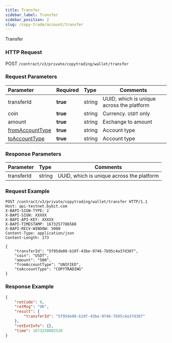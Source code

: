 ```yaml
---
title: Transfer
sidebar_label: Transfer
sidebar_position: 2
slug: /copy-trade/account/transfer
---
```

Transfer

### HTTP Request
POST `/contract/v3/private/copytrading/wallet/transfer`

### Request Parameters
| Parameter | Required | Type | Comments|
|:----- |:-------|:-----|------ |
|transferId |**true** |string |UUID, which is unique across the platform |
|coin |**true** |string |Currency. `USDT` only |
|amount |**true** |string |Exchange to amount |
|[fromAccountType](../enum#accounttype)|**true** |string |Account type |
|[toAccountType](../enum#accounttype) |**true** |string |Account type |

### Response Parameters
| Parameter | Type | Comments|
|:----- |:-----|----- |
|transferId |string |UUID, which is unique across the platform |

### Request Example

```http
POST /contract/v3/private/copytrading/wallet/transfer HTTP/1.1
Host: api-testnet.bybit.com
X-BAPI-SIGN-TYPE: 2
X-BAPI-SIGN: XXXXX
X-BAPI-API-KEY: XXXXX
X-BAPI-TIMESTAMP: 1673257786588
X-BAPI-RECV-WINDOW: 5000
Content-Type: application/json
Content-Length: 173

{
    "transferId": "5f95de08-b10f-43be-9746-7b95c4a37d307",
    "coin": "USDT",
    "amount": "500",
    "fromAccountType": "UNIFIED",
    "toAccountType": "COPYTRADING"
}
```

### Response Example

```json
{
    "retCode": 0,
    "retMsg": "OK",
    "result": {
        "transferId": "5f95de08-b10f-43be-9746-7b95c4a37d307"
    },
    "retExtInfo": {},
    "time": 1673258002526
}
```
